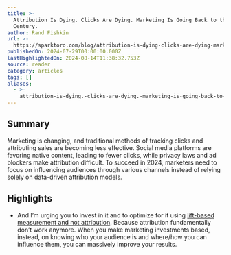 ```yaml
---
title: >-
  Attribution Is Dying. Clicks Are Dying. Marketing Is Going Back to the 20th
  Century.
author: Rand Fishkin
url: >-
  https://sparktoro.com/blog/attribution-is-dying-clicks-are-dying-marketing-is-going-back-to-the-20th-century/?utm_source=substack&utm_medium=email
publishedOn: 2024-07-29T00:00:00.000Z
lastHighlightedOn: 2024-08-14T11:38:32.753Z
source: reader
category: articles
tags: []
aliases:
  - >-
    attribution-is-dying.-clicks-are-dying.-marketing-is-going-back-to-the-20th-century.
---
```

## Summary

Marketing is changing, and traditional methods of tracking clicks and attributing sales are becoming less effective. Social media platforms are favoring native content, leading to fewer clicks, while privacy laws and ad blockers make attribution difficult. To succeed in 2024, marketers need to focus on influencing audiences through various channels instead of relying solely on data-driven attribution models.

## Highlights
- And I’m urging you to invest in it and to optimize for it using [lift-based measurement and not attribution](https://sparktoro.com/blog/how-to-measure-hard-to-measure-marketing-channels/).
  Because attribution fundamentally don’t work anymore. When you make marketing investments based, instead, on knowing who your audience is and where/how you can influence them, you can massively improve your results.

